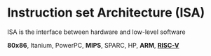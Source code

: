 # Instruction set Architecture (ISA)

ISA is the interface between hardware and low-level software

::: {.tcolorbox options="colback=boxbodycol, colframe=boxheadcol, title=Some modern instruction set architectures:, coltitle=boxtitlecol, colbacktitle=boxheadcol"}
[**80x86**]{color=red}, Itanium, PowerPC, [**MIPS**]{color=red}, SPARC, HP, [**ARM**]{color=red}, [**RISC-V**]{style="text-decoration:underline" color=red}
:::